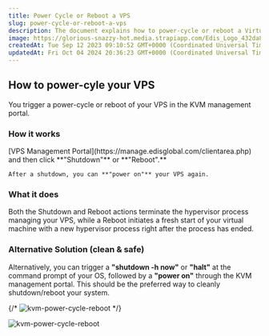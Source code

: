 ```yaml
---
title: Power Cycle or Reboot a VPS
slug: power-cycle-or-reboot-a-vps
description: The document explains how to power-cycle or reboot a Virtual Private Server (VPS) through the KVM management portal or using a shutdown command followed by a power on through the portal.
image: https://glorious-snazzy-hot.media.strapiapp.com/Edis_Logo_432da83b15.jpg
createdAt: Tue Sep 12 2023 09:10:52 GMT+0000 (Coordinated Universal Time)
updatedAt: Fri Oct 04 2024 20:36:23 GMT+0000 (Coordinated Universal Time)
---
```


## How to power-cyle your VPS

You trigger a power-cycle or reboot of your VPS in the KVM management portal.

### How it works

<Steps>
  <Step title='Log in to your'>
    [VPS Management Portal](https://manage.edisglobal.com/clientarea.php)
  </Step>
  <Step title='Locate your VPS in the Services tab' />
  <Step title='Reinstall your VPS with a fresh OS and your own password'>
    and then click **"Shutdown"** or **"Reboot".** 

    After a shutdown, you can **"power on"** your VPS again.

  </Step>
</Steps>

### What it does

Both the Shutdown and Reboot actions terminate the hypervisor process managing your VPS, while a Reboot initiates a fresh start of your virtual machine with a new hypervisor process right after the process has ended.

### Alternative Solution (clean & safe)

Alternatively, you can trigger a **"shutdown -h now"** or **"halt"** at the command prompt of your OS, followed by a **"power on"** through the KVM management portal. This should be the preferred way to cleanly shutdown/reboot your system.&#x20;

{/* ![kvm-power-cycle-reboot](/assets/32jCR4E7wWjP8Tj21Ut7F_kvm-power-cycle-reboot-efbfb52292.png "KVM Power cycle, Reboot") */}

![kvm-power-cycle-reboot](/assets/uxiTM8c7HwE5c6GPa7Q2G_kvm-power-cycle-reboot-border.png "KVM Power cycle, Reboot")
